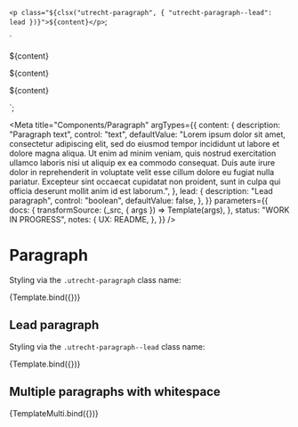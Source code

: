 <!--
@license EUPL-1.2
Copyright (c) 2021 Robbert Broersma
-->


<!-- Import component and component styles -->


<!-- Import Docs -->


  `<p class="${clsx("utrecht-paragraph", { "utrecht-paragraph--lead": lead })}">${content}</p>`;

  `<p class="utrecht-paragraph utrecht-paragraph--lead">${content}</p>
<p class="utrecht-paragraph">${content}</p>
<p class="utrecht-paragraph">${content}</p>`;

<Meta
  title="Components/Paragraph"
  argTypes={{
    content: {
      description: "Paragraph text",
      control: "text",
      defaultValue:
        "Lorem ipsum dolor sit amet, consectetur adipiscing elit, sed do eiusmod tempor incididunt ut labore et dolore magna aliqua. Ut enim ad minim veniam, quis nostrud exercitation ullamco laboris nisi ut aliquip ex ea commodo consequat. Duis aute irure dolor in reprehenderit in voluptate velit esse cillum dolore eu fugiat nulla pariatur. Excepteur sint occaecat cupidatat non proident, sunt in culpa qui officia deserunt mollit anim id est laborum.",
    },
    lead: {
      description: "Lead paragraph",
      control: "boolean",
      defaultValue: false,
    },
  }}
  parameters={{
    docs: {
      transformSource: (_src, { args }) => Template(args),
    },
    status: "WORK IN PROGRESS",
    notes: {
      UX: README,
    },
  }}
/>

# Paragraph

Styling via the `.utrecht-paragraph` class name:

<Canvas>
  <Story name="Paragraph">{Template.bind({})}</Story>
</Canvas>

<ArgsTable story="Paragraph" />

## Lead paragraph

Styling via the `.utrecht-paragraph--lead` class name:

<Canvas>
  <Story name="Lead paragraph" args={{ lead: true }}>
    {Template.bind({})}
  </Story>
</Canvas>

## Multiple paragraphs with whitespace

<Canvas>
  <Story name="Multiple paragraphs">{TemplateMulti.bind({})}</Story>
</Canvas>

<ArgsTable story="Paragraph" />
